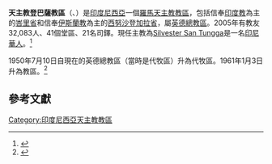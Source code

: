 {{Infobox Roman Catholic diocese
|Roman Catholic Diocese of = 天主教登巴薩教區
|Latin name of diocese = Dioecesis Denpasarensis
|image = 
|caption = 
|location = [[印度尼西亞|印度尼西亞]]
|territory = 
|population = 259,598
|rite = 拉丁禮
|主保 = 
|province = 
|established = 2005年
|cathedral = 聖神座堂<ref name="welcome">{{cite news
 |publisher = [[天主教亞洲通訊社|天主教亞洲通訊社]]
 |date      = 2007年5月1日
 |title     = Thousands Of Catholics Welcome The Body Of Divine Word Archbishop Emeritus Gabriel Manek
 |url       = http://www.ucanews.com/2007/05/01/thousands-of-catholics-welcome-the-body-of-divine-word-archbishop-emeritus-gabriel-manek/
}}{{Dead link|date=2018年10月 |bot=InternetArchiveBot |fix-attempted=yes }}</ref>
|副主教座堂 =
|leadership = 主教
|website = 
|教宗 = 
|metropolitan = 
|ordinary = Silvester San Tungga
|coadjutor bishop = 
}}
'''天主教登巴薩教區'''（{{lang-la|Dioecesis Denpasarensis}}、{{lang-id|Keuskupan Sufragan Denpasar}}）是[[印度尼西亞|印度尼西亞]]一個[[羅馬天主教|羅馬天主教]][[教區|教區]]，包括信奉[[印度教|印度教]]為主的[[峇里省|峇里省]]和信奉[[伊斯蘭教|伊斯蘭教]]為主的[[西努沙登加拉省|西努沙登加拉省]]，屬[[天主教英德總教區|英德總教區]]。2005年有教友32,083人、41個堂區、21名司鐸。現任主教為[[Silvester_San_Tungga|Silvester San Tungga]]是一名[[印尼華人|印尼華人]]。<ref name="bishop">{{cite news
 |publisher = [[天主教亞洲通訊社|天主教亞洲通訊社]]
 |date      = 2009年2月26日
 |title     = New Denpasar bishop stresses dialogue, solidarity
 |url       = http://www.ucanews.com/2007/05/01/thousands-of-catholics-welcome-the-body-of-divine-word-archbishop-emeritus-gabriel-manek/
}}{{Dead link|date=2018年10月 |bot=InternetArchiveBot |fix-attempted=yes }}</ref>

1950年7月10日自現在的英德總教區（當時是代牧區）升為代牧區。1961年1月3日升為教區。<ref>{{cite journal
|journal=[[宗座公報|宗座公報]]
|publisher=梵蒂岡出版社
|date=1961年
|volume=53
|title=''Quod Christus''
|page=244
|url=http://www.vatican.va/archive/aas/documents/AAS-53-1961-ocr.pdf
|access-date=2015-08-06
|archive-date=2020-07-11
|archive-url=https://web.archive.org/web/20200711174710/http://www.vatican.va/archive/aas/documents/AAS-53-1961-ocr.pdf
|dead-url=no
}}</ref>
== 參考文獻 ==
<div class="references-small">
<references></references>
</div>

{{印度尼西亞天主教教區}}

[[Category:印度尼西亞天主教教區|Category:印度尼西亞天主教教區]]
{{stub}}